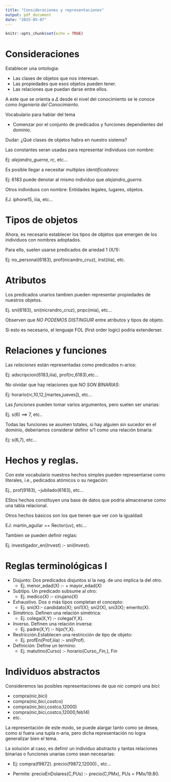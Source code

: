 ```yaml
---
title: "Consideraciones y representaciones"
output: pdf_document
date: "2025-05-07"
---
```


```r
knitr::opts_chunk$set(echo = TRUE)
```

# Consideraciones

Establecer una ontologia:

- Las clases de objetos que nos interesan.
- Las propiedades que esos objetos pueden tener.
- Las relaciones que puedan darse entre ellos.

A este que se orienta a $\Delta$ desde el nivel del conocimiento se le conoce como _Ingeniería del Conocimiento_.

Vocabulario para hablar del tema


- Comenzar por el conjunto de predicados y funciones dependientes del dominio.

Dudar: ¿Qué clases de objetos habra en nuestro sistema?

Las constantes seran usadas para representar individuos con nombre:

Ej: _alejandro_guerra_, _rc_, etc...

Es posible llegar a necesitar _multiples identificadores_:

Ej: 6183 puede denotar al mismo individuo que _alejandro_guerra_.

Otros individuos con nombre: Entidades legales, lugares, objetos.

EJ. iphone15, iiia, etc...

# Tipos de objetos

Ahora, es necesario establecer los tipos de objetos que emergen de los individuos con nombres adoptados.

Para ello, suelen usarse predicados de ariedad 1 (X/1):

Ej: no_personal(6183), prof(nicandro_cruz), inst(iiia), etc.


# Atributos

Los predicados unarios tambien pueden representar propiedades de nuestros objetos.

Ej. sni(6183), sni(nicrandro_cruz), pnpc(mia), etc...

Observen que _NO PODEMOS DISTINGUIR_ entre atributos y tipos de objeto.

Si esto es necesario, el lenguaje FOL (first order logic) podria extenderser.

# Relaciones y funciones

Las _relaciones_ están representadas como predicados n-arios:

Ej: adscripcion(6183,iiia), prof(rc,6183),etc...

No olvidar que hay relaciones que _NO SON BINARIAS_:

Ej: horario(rc,10,12,[martes,jueves]), etc...

Las _funciones_ pueden tomar varios argumentos, pero suelen ser unarias:

Ej. s(6) $\implies$ 7, etc..

Todas las funciones se asumen totales, si hay alguien sin sucedor en el dominio, deberiamos considerar definir s/1 como una relación binaria:

Ej: s(6,7), etc...

# Hechos y reglas.

Con este vocabulario nuestros hechos simples pueden representarse como literales, i.e., pedicados atómicos o su negación:

Ej., prof(9183), $\neg$jubilado(6183), etc... 

EStos hechos constituyen una base de datos que podria almacenarse como una tabla relacional.

Otros hechos básicos son los que tienen que ver con la igualdad:

EJ: martin_aguilar == Rector(uv), etc...

Tambien se pueden definir reglas:

Ej. investigador_en(Invest) :- sni(Invest).

\newpage

# Reglas terminológicas I

- Disjunto: Dos predicados disjuntos si la neg. de uno implica la del otro.
  - Ej. menor_edad(X) :- \+ mayor_edad(X)

- Subtipo. Un predicado subsume al otro:
  - Ej. medico(X) :- cirujano(X)

- Exhaustivo. Dos o más tipos completan el concepto:
  - Ej. sni(X):- candidato(X); sni1(X); sni2(X), sni3(X); emerito(X).

- Simétrico. Definen una relación simétrica:
  - Ej. colega(X,Y) :- colega(Y,X).

- Inverso. Definen una relación inversa:
  - Ej. padre(X,Y) :- hijo(Y,X).

- Restricción.Establecen una restricción de tipo de objeto:
  - Ej. profEn(Prof,iiia) :-  sni(Prof).

- Definición: Define un termino:
  - Ej. matutino(Curso) :- horario(Curso,_,Fin,_), Fin
  
  
\newpage

# Individuos abstractos

Consideremos las posibles representaciones de que _nic_ compró una _bici_:

- compra(nic,bici)
- compra(nic,bici,costco)
- compra(nic,bici,costco,12000)
- compra(nic,bici,costco,12000,feb14)
- etc.

La representación de este modo, se puede alargar tanto como se desea, como si fuera una tupla n-aria, pero dicha representación no logra generalizar bien el tema.

La solución al caso, es definir un individuo abstracto y tantas relaciones binarias o funciones unarias como sean necesarias:

- Ej: compra(f9872). precio(f9872,12000)., etc...

- Permite: precioEnDolares(C,PUs) :- precio(C,PMx), PUs = PMx/19.80.








